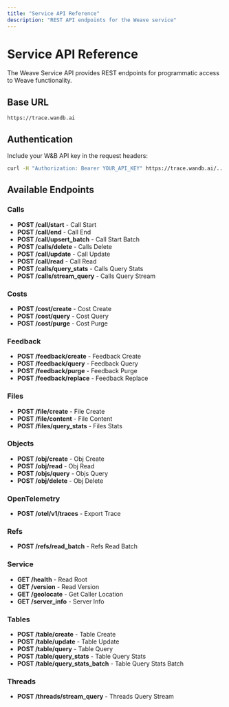 ```yaml
---
title: "Service API Reference"
description: "REST API endpoints for the Weave service"
---
```


# Service API Reference

The Weave Service API provides REST endpoints for programmatic access to Weave functionality.

## Base URL

```
https://trace.wandb.ai
```

## Authentication

Include your W&B API key in the request headers:

```bash
curl -H "Authorization: Bearer YOUR_API_KEY" https://trace.wandb.ai/...
```

## Available Endpoints


### Calls

- **POST /call/start** - Call Start
- **POST /call/end** - Call End
- **POST /call/upsert_batch** - Call Start Batch
- **POST /calls/delete** - Calls Delete
- **POST /call/update** - Call Update
- **POST /call/read** - Call Read
- **POST /calls/query_stats** - Calls Query Stats
- **POST /calls/stream_query** - Calls Query Stream

### Costs

- **POST /cost/create** - Cost Create
- **POST /cost/query** - Cost Query
- **POST /cost/purge** - Cost Purge

### Feedback

- **POST /feedback/create** - Feedback Create
- **POST /feedback/query** - Feedback Query
- **POST /feedback/purge** - Feedback Purge
- **POST /feedback/replace** - Feedback Replace

### Files

- **POST /file/create** - File Create
- **POST /file/content** - File Content
- **POST /files/query_stats** - Files Stats

### Objects

- **POST /obj/create** - Obj Create
- **POST /obj/read** - Obj Read
- **POST /objs/query** - Objs Query
- **POST /obj/delete** - Obj Delete

### OpenTelemetry

- **POST /otel/v1/traces** - Export Trace

### Refs

- **POST /refs/read_batch** - Refs Read Batch

### Service

- **GET /health** - Read Root
- **GET /version** - Read Version
- **GET /geolocate** - Get Caller Location
- **GET /server_info** - Server Info

### Tables

- **POST /table/create** - Table Create
- **POST /table/update** - Table Update
- **POST /table/query** - Table Query
- **POST /table/query_stats** - Table Query Stats
- **POST /table/query_stats_batch** - Table Query Stats Batch

### Threads

- **POST /threads/stream_query** - Threads Query Stream
